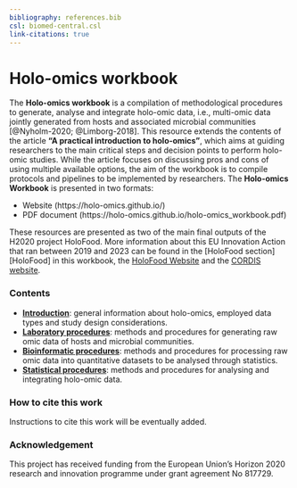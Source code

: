 ```yaml
---
bibliography: references.bib
csl: biomed-central.csl
link-citations: true
---
```

# Holo-omics workbook {-}

The **Holo-omics workbook** is a compilation of methodological procedures to generate, analyse and integrate holo-omic data, i.e., multi-omic data jointly generated from hosts and associated microbial communities [@Nyholm-2020; @Limborg-2018]. This resource extends the contents of the article **"A practical introduction to holo-omics"**, which aims at guiding researchers to the main critical steps and decision points to perform holo-omic studies. While the article focuses on discussing pros and cons of using multiple available options, the aim of the workbook is to compile protocols and pipelines to be implemented by researchers. The **Holo-omics Workbook** is presented in two formats:

* Website (https://holo-omics.github.io/)
* PDF document (https://holo-omics.github.io/holo-omics_workbook.pdf)

These resources are presented as two of the main final outputs of the H2020 project HoloFood. More information about this EU Innovation Action that ran between 2019 and 2023 can be found in the [HoloFood section][HoloFood] in this workbook, the [HoloFood Website](http://www.holofood.eu) and the [CORDIS website](https://cordis.europa.eu/project/id/817729).  

### Contents {-}

* **[Introduction](#holo-omics)**: general information about holo-omics, employed data types and study design considerations.
* **[Laboratory procedures](#about-labwork)**: methods and procedures for generating raw omic data of hosts and microbial communities.
* **[Bioinformatic procedures](#about-bioinformatics)**: methods and procedures for processing raw omic data into quantitative datasets to be analysed through statistics.
* **[Statistical procedures](#about-statistics)**: methods and procedures for analysing and integrating holo-omic data.

### How to cite this work {-}
Instructions to cite this work will be eventually added.

### Acknowledgement {-}
This project has received funding from the European Unionʼs Horizon 2020 research and innovation programme under grant agreement No 817729.
